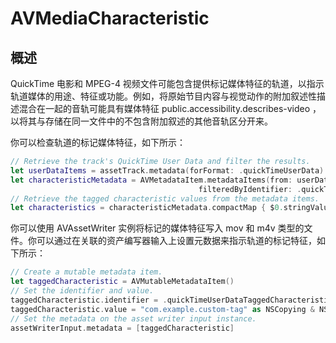 # AVMediaCharacteristic

<ToBePolishedAfterTranslation />

<OriginalSource
  title="AVMediaCharacteristic"
  url="https://developer.apple.com/documentation/avfoundation/avmediacharacteristic"
  summary="定义媒体数据特征的结构"
/>

## 概述

QuickTime 电影和 MPEG-4 视频文件可能包含提供标记媒体特征的轨道，以指示轨道媒体的用途、特征或功能。例如，将原始节目内容与视觉动作的附加叙述性描述混合在一起的音轨可能具有媒体特征 public.accessibility.describes-video ，以将其与存储在同一文件中的不包含附加叙述的其他音轨区分开来。

你可以检查轨道的标记媒体特征，如下所示：

```swift
// Retrieve the track's QuickTime User Data and filter the results.
let userDataItems = assetTrack.metadata(forFormat: .quickTimeUserData)
let characteristicMetadata = AVMetadataItem.metadataItems(from: userDataItems,
                                          filteredByIdentifier: .quickTimeUserDataTaggedCharacteristic)
// Retrieve the tagged characteristic values from the metadata items.
let characteristics = characteristicMetadata.compactMap { $0.stringValue }
```

你可以使用 AVAssetWriter 实例将标记的媒体特征写入 mov 和 m4v 类型的文件。你可以通过在关联的资产编写器输入上设置元数据来指示轨道的标记特征，如下所示：

```swift
// Create a mutable metadata item.
let taggedCharacteristic = AVMutableMetadataItem()
// Set the identifier and value.
taggedCharacteristic.identifier = .quickTimeUserDataTaggedCharacteristic
taggedCharacteristic.value = "com.example.custom-tag" as NSCopying & NSObjectProtocol
// Set the metadata on the asset writer input instance.
assetWriterInput.metadata = [taggedCharacteristic]
```
